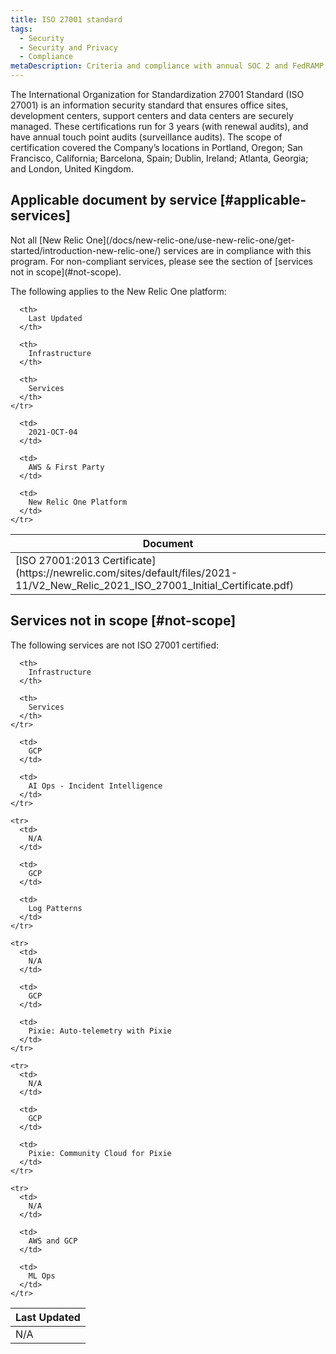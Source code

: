```yaml
---
title: ISO 27001 standard 
tags:
  - Security
  - Security and Privacy
  - Compliance
metaDescription: Criteria and compliance with annual SOC 2 and FedRAMP audits by New Relic services.
---
```


The International Organization for Standardization 27001 Standard (ISO 27001) is an information security standard that ensures office sites, development centers, support centers and data centers are securely managed. These certifications run for 3 years (with renewal audits), and have annual touch point audits (surveillance audits). The scope of certification covered the Company’s locations in Portland, Oregon; San Francisco, California; Barcelona, Spain; Dublin, Ireland; Atlanta, Georgia; and London, United Kingdom.

## Applicable document by service [#applicable-services]

<Callout variant="caution">
  Not all [New Relic One](/docs/new-relic-one/use-new-relic-one/get-started/introduction-new-relic-one/) services are in compliance with this program. For non-compliant services, please see the section of [services not in scope](#not-scope).
</Callout>

The following applies to the New Relic One platform:

<table>
  <thead>
    <tr>
      <th style={{ width: "200px" }}>
        Document
      </th>

      <th>
        Last Updated
      </th>

      <th>
        Infrastructure
      </th>

      <th>
        Services
      </th>
    </tr>
  </thead>

  <tbody>
    <tr>
      <td>
        [ISO 27001:2013 Certificate](https://newrelic.com/sites/default/files/2021-11/V2_New_Relic_2021_ISO_27001_Initial_Certificate.pdf)
      </td>

      <td>
        2021-OCT-04
      </td>

      <td>
        AWS & First Party
      </td>

      <td>
        New Relic One Platform
      </td>
    </tr>
  </tbody>
</table>

## Services not in scope [#not-scope]

The following services are not ISO 27001 certified:

<table>
  <thead>
    <tr>
      <th style={{ width: "200px" }}>
        Last Updated
      </th>

      <th>
        Infrastructure
      </th>

      <th>
        Services
      </th>
    </tr>
  </thead>

  <tbody>
    <tr>
      <td>
        N/A
      </td>

      <td>
        GCP
      </td>

      <td>
        AI Ops - Incident Intelligence
      </td>
    </tr>

    <tr>
      <td>
        N/A
      </td>

      <td>
        GCP
      </td>

      <td>
        Log Patterns
      </td>
    </tr>

    <tr>
      <td>
        N/A
      </td>

      <td>
        GCP
      </td>

      <td>
        Pixie: Auto-telemetry with Pixie
      </td>
    </tr>

    <tr>
      <td>
        N/A
      </td>

      <td>
        GCP
      </td>

      <td>
        Pixie: Community Cloud for Pixie
      </td>
    </tr>

    <tr>
      <td>
        N/A
      </td>

      <td>
        AWS and GCP
      </td>

      <td>
        ML Ops
      </td>
    </tr>
  </tbody>
</table>
